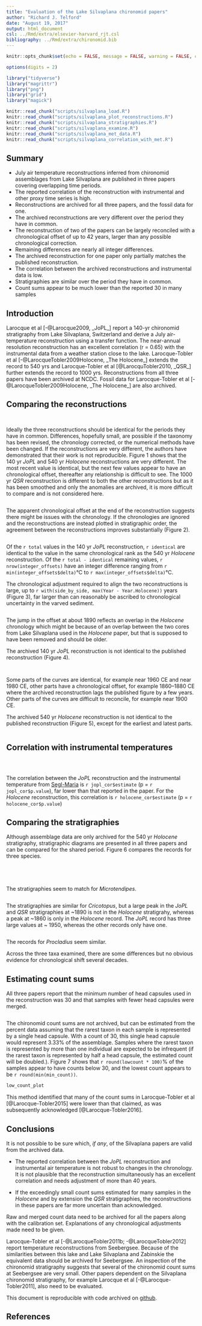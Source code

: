 ```yaml
---
title: "Evaluation of the Lake Silvaplana chironomid papers"
author: "Richard J. Telford"
date: "August 19, 2017"
output: html_document
csl: ../Rmd/extra/elsevier-harvard_rjt.csl
bibliography: ../Rmd/extra/chironomid.bib
---
```

```r
knitr::opts_chunk$set(echo = FALSE, message = FALSE, warning = FALSE, cache = TRUE, cache.lazy=TRUE)

options(digits = 2)

library("tidyverse")
library("magrittr")
library("png")
library("grid")
library("magick")

knitr::read_chunk("scripts/silvaplana_load.R")
knitr::read_chunk("scripts/silvaplana_plot_reconstructions.R")
knitr::read_chunk("scripts/silvaplana_stratigraphies.R")
knitr::read_chunk("scripts/silvaplana_examine.R")
knitr::read_chunk("scripts/silvaplana_met_data.R")
knitr::read_chunk("scripts/silvaplana_correlation_with_met.R")
```

## Summary

- July air temperature reconstructions inferred from chironomid assemblages from Lake Silvaplana are published in three papers covering overlapping time periods.
- The reported correlation of the reconstruction with instrumental and other proxy time series is high.
- Reconstructions are archived for all three papers, and the fossil data for one.
- The archived reconstructions are very different over the period they have in common.
- The reconstruction of two of the papers can be largely reconciled with a chronological offset of up to 42 years, larger than any possible chronological correction.
- Remaining differences are nearly all integer differences.
- The archived reconstruction for one paper only partially matches the published reconstruction.
- The correlation between the archived reconstructions and instrumental data is low.
- Stratigraphies are similar over the period they have in common.
- Count sums appear to be much lower than the reported 30 in many samples

## Introduction

Larocque et al [-@Larocque2009, _JoPL_] report a 140-yr chironomid stratigraphy from Lake Silvaplana, Switzerland and derive a July air-temperature reconstruction using a transfer function. The near-annual resolution reconstruction has an excellent correlation (r = 0.65) with the instrumental data from a weather station close to the lake. Larocque-Tobler et al [-@LarocqueTobler2009Holocene, _The Holocene_] extends the record to 540 yrs and Larocque-Tobler et al [@LarocquTobler2010, _QSR_] further extends the record to 1000 yrs. Reconstructions from all three papers have been archived at NCDC. Fossil data for Larocque-Tobler et al [-@LarocqueTobler2009Holocene, _The Holocene_] are also archived.

## Comparing the reconstructions

```r
```
```r
```

Ideally the three reconstructions should be identical for the periods they have in common. Differences, hopefully small, are possible if the taxonomy has been revised, the chronology corrected, or the numerical methods have been changed. If the reconstructions are very different, the authors have demonstrated that their work is not reproducible. Figure 1 shows that the 140 yr _JoPL_ and 540 yr _Holocene_ reconstructions are very different. The most recent value is identical, but the next few values appear to have an chronological offset, thereafter any relationship is difficult to see. The 1000 yr _QSR_ reconstruction is different to both the other reconstructions but as it has been smoothed and only the anomalies are archived, it is more difficult to compare and is not considered here.

```r
```

The apparent chronological offset at the end of the reconstruction suggests there might be issues with the chronology. If the chronologies are ignored and the reconstructions are instead plotted in stratigraphic order, the agreement between the reconstructions improves substantially (Figure 2).

```r
```
Of the `r total` values in the 140 yr _JoPL_ reconstruction, `r identical` are identical to the value in the same chronological rank as the 540 yr _Holocene_ reconstruction. Of the `r total - identical` remaining values, `r nrow(integer_offsets)` have an integer difference ranging from `r min(integer_offsets$delta)`°C to `r max(integer_offsets$delta)`°C.

The chronological adjustment required to align the two reconstructions is large, up to `r with(side_by_side, max(Year - Year.Holocene))` years (Figure 3), far larger than can reasonably be ascribed to chronological uncertainty in the varved sediment. 

```r
```

The jump in the offset at about 1890 reflects an overlap in the _Holocene_ chronology which might be because of an overlap between the two cores from Lake Silvaplana used in the _Holocene_ paper, but that is supposed to have been removed and should be older.

The archived 140 yr _JoPL_ reconstruction is not identical to the published reconstruction (Figure 4).

```r
```

```r
```
Some parts of the curves are identical, for example near 1960 CE and near 1980 CE, other parts have a chronological offset, for example 1860--1880 CE where the archived reconstruction lags the published figure by a few years. Other parts of the curves are difficult to reconcile, for example near 1900 CE. 

The archived 540 yr _Holocene_ reconstruction is not identical to the published reconstruction (Figure 5), except for the earliest and latest parts.
```r
```

## Correlation with instrumental temperatures

```r
```

```r
```
```r
```

The correlation between the _JoPL_ reconstruction and the instrumental temperature from [Segl-Maria](
http://www.meteoswiss.admin.ch/home/climate/past/homogenous-monthly-data.html?region=Table) is `r jopl_cor$estimate` (p = `r jopl_cor$p.value`), far lower than that reported in the paper. For the _Holocene_ reconstruction, this correlation is `r holocene_cor$estimate` (p = `r holocene_cor$p.value`)

## Comparing the stratigraphies

Although assemblage data are only archived for the 540 yr _Holocene_ stratigraphy, stratigraphic diagrams are presented in all three papers and can be compared for the shared period. Figure 6 compares the records for three species.

```r
```

```r
```

```r
```

```r
```

The stratigraphies seem to match for _Microtendipes_.


```r
```

The stratigraphies are similar for _Cricotopus_, but a large peak in the _JoPL_ and _QSR_ stratigraphies at ~1890 is not in the _Holocene_ stratigrahy, whereas a peak at ~1860 is only in the _Holocene_ record. The _JoPL_ record has three large values at ~ 1950, whereas the other records only have one.

```r
```

The records for _Procladius_ seem similar.

Across the three taxa examined, there are some differences but no obvious evidence for chronological shift several decades.

## Estimating count sums

All three papers report that the minimum number of head capsules used in the reconstruction was 30 and that samples with fewer head capsules were merged.

```r
```

The chironomid count sums are not archived, but can be estimated from the percent data assuming that the rarest taxon in each sample is represented by a single head capsule. With a count of 30, this single head capsule would represent 3.33% of the assemblage. Samples where the rarest taxon is represented by more than one individual are expected to be infrequent (if the rarest taxon is represented by half a head capsule, the estimated count will be doubled.). Figure 7 shows that `r round(lowcount * 100)`% of the samples appear to have counts below 30, and the lowest count appears to be `r round(min(min_count))`.

```r
low_count_plot
```

This method identified that many of the count sums in Larocque-Tobler et al [@Larocque-Tobler2015] were lower than that claimed, as was subsequently acknowledged [@Larocque-Tobler2016]. 


## Conclusions

It is not possible to be sure which, _if any_, of the Silvaplana papers are valid from the archived data.

- The reported correlation between the _JoPL_ reconstruction and instrumental air temperature is not robust to changes in the chronology. It is not plausible that the reconstruction simultaneously has an excellent correlation and needs adjustment of more than 40 years.

- If the exceedingly small count sums estimated for many samples in  the _Holocene_ and by extension the _QSR_ stratigraphies, the reconstructions in these papers are far more uncertain than acknowledged. 

Raw and merged count data need to be archived for all the papers along with the calibration set. Explanations of any chronological adjustments made need to be given. 

Larocque-Tobler et al [-@LarocqueTobler2011b; -@LarocqueTobler2012] report temperature reconstructions from Seebergsee. Because of the similarities between this lake and Lake Silvaplana and Zabinskie the equivalent data should be archived for Seebergsee. An inspection of the chironomid stratigraphy suggests that several of the chironomid count sums at Seebergsee are very small. Other papers dependent on the Silvaplana chironomid stratigraphy, for example Larocque et al [-@Larocque-Tobler2011], also need to be evaluated.

This document is reproducible with code archived on [github](https://github.com/richardjtelford/Zabinskie/tree/master/silvaplana).

## References